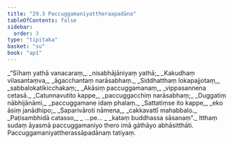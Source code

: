 ```yaml
---
title: "29.3 Paccuggamaniyattheraapadāna"
tableOfContents: false
sidebar:
  order: 3
type: "tipitaka"
basket: "su"
book: "ap1"
---
```



<DynamicBreadcrumb />

<Division number="11" book="ap1" bookNo="20" page="271">

<Paragraph number="3301" type="verses" book="ap1">
_“Sīhaṃ yathā vanacaraṃ,_  
_nisabhājāniyaṃ yathā;_  
_Kakudhaṃ vilasantaṃva,_  
_āgacchantaṃ narāsabhaṃ._  

</Paragraph>

</Division>
<Division number="12" book="ap1" bookNo="20" page="271">

<Paragraph number="3302" type="verses" book="ap1">
_Siddhatthaṃ lokapajjotaṃ,_  
_sabbalokatikicchakaṃ;_  
_Akāsiṃ paccuggamanaṃ,_  
_vippasannena cetasā._  

</Paragraph>

</Division>
<Division number="13" book="ap1" bookNo="20" page="271">

<Paragraph number="3303" type="verses" book="ap1">
_Catunnavutito kappe,_  
_paccuggacchiṃ narāsabhaṃ;_  
_Duggatiṃ nābhijānāmi,_  
_paccuggamane idaṃ phalaṃ._  

</Paragraph>

</Division>
<Division number="14" book="ap1" bookNo="20" page="271">

<Paragraph number="3304" type="verses" book="ap1">
_Sattatiṃse ito kappe,_  
_eko āsiṃ janādhipo;_  
_Saparivāroti nāmena,_  
_cakkavattī mahabbalo._  

</Paragraph>

</Division>
<Division number="15" book="ap1" bookNo="20" page="271">

<Paragraph number="3305" type="verses" book="ap1">
_Paṭisambhidā catasso,_  
_ …pe… _  
_kataṃ buddhassa sāsanaṃ”._  

</Paragraph>

<Paragraph number="3306" book="ap1">
Itthaṃ sudaṃ āyasmā paccuggamaniyo thero imā gāthāyo abhāsitthāti.

</Paragraph>
</Division>

<Paragraph number="3307" type="center" book="ap1">
Paccuggamaniyattherassāpadānaṃ tatiyaṃ.
</Paragraph>